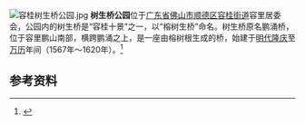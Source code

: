 {{Infobox park
|park        = 树生桥公园
|image       = 容桂树生桥.jpg
|image size  = 250px
|alt         = 
|caption     = 树生桥
|type        = 
|location    = {{CHN}}[[广东省|广东省]][[佛山市|佛山市]][[顺德区|顺德区]][[容桂街道|容桂街道]]容里树桥路
|coordinates = {{Coord|22.76047|113.293660|type:landmark|display=inline,title}}
|size        = 
|opened      = 
|operator    = 
|visitors    = 
|status      = 
|website     =
}}
[[File:容桂树生桥公园.jpg|thumb]]
'''树生桥公园'''位于[[广东省|广东省]][[佛山市|佛山市]][[顺德区|顺德区]][[容桂街道|容桂街道]]容里居委会，公园内的树生桥是“容桂十景”之一，以“榕树生桥”命名。树生桥原名鹏涌桥，位于容里鹏山南部，横跨鹏涌之上，是一座由榕树根生成的桥，始建于[[明代|明代]][[隆庆_(明)|隆庆]]至[[万历|万历]]年间（1567年～1620年）。<ref>{{cite web|url=http://www.rglib.org.cn/History/47/2005-07/20050701135544.html|title=榕树生桥|author=容桂文化网|accessdate=2011-05-26}}{{dead link|date=2018年3月 |bot=InternetArchiveBot |fix-attempted=yes }}</ref>

== 参考资料 ==
{{Reflist}}


{{顺德旅游景点|容桂}}